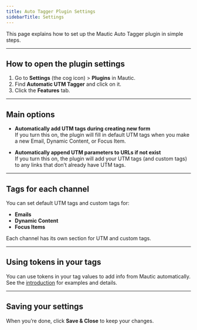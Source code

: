 ```yaml
---
title: Auto Tagger Plugin Settings
sidebarTitle: Settings
---
```



This page explains how to set up the Mautic Auto Tagger plugin in simple steps.

---

## How to open the plugin settings

1. Go to **Settings** (the cog icon) > **Plugins** in Mautic.
2. Find **Automatic UTM Tagger** and click on it.
3. Click the **Features** tab.

---

## Main options

- **Automatically add UTM tags during creating new form**  
  If you turn this on, the plugin will fill in default UTM tags when you make a new Email, Dynamic Content, or Focus Item.

- **Automatically append UTM parameters to URLs if not exist**  
  If you turn this on, the plugin will add your UTM tags (and custom tags) to any links that don’t already have UTM tags.

---

## Tags for each channel

You can set default UTM tags and custom tags for:

- **Emails**
- **Dynamic Content**
- **Focus Items**

Each channel has its own section for UTM and custom tags.

---

## Using tokens in your tags

You can use tokens in your tag values to add info from Mautic automatically.  
See the [introduction](./introduction) for examples and details.

---

## Saving your settings

When you’re done, click **Save & Close** to keep your changes.
